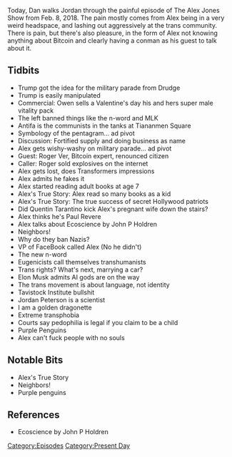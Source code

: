 {{DEFAULTSORT:
    #_EPISODE_0127:February 8, 2018
}}{{Episode
    | title           = February 8, 2018
    | caption         = Listen to this episode on [https://knowledgefight.libsyn.com/knowledge-fight-feb-8-2018 Libsyn] [https://open.spotify.com/episode/3XNcCVm5Davmg93P5EUKcW Spotify], Read the [[Transcript/127: February 8, 2018|Unofficial Transcript]]
    | episodeNumber   = 127
    | length          = 02:51:41
    | airDate         = February 9, 2018
    | coverageDate    = February 8, 2018
    | episodeType     = [[:Category:Present Day|Present Day]]
    | appearance      = [[Roger Ver]], [[Quentin Tarantino]], [[John P Holdren]], [[Elon Musk]]
    | beverage        = Burnt City Brewery Face Melter IPA
    | oocDrop         = We're not lying!
    | previousEpisode = [[126: February 2, 2018 (Special Report)]]
    | nextEpisode     = [[128: March 3, 2015]]
}}

{{Stub}}

Today, Dan walks Jordan through the painful episode of The Alex Jones Show from Feb. 8, 2018. The pain mostly comes from Alex being in a very weird headspace, and lashing out aggressively at the trans community. There is pain, but there's also pleasure, in the form of Alex not knowing anything about Bitcoin and clearly having a conman as his guest to talk about it.

==Tidbits==

*Trump got the idea for the military parade from Drudge
*Trump is easily manipulated
*Commercial: Owen sells a Valentine's day his and hers super male vitality pack
*The left banned things like the n-word and MLK
*Antifa is the communists in the tanks at Tiananmen Square
*Symbology of the pentagram... ad pivot
*Discussion: Fortified supply and doing business as name
*Alex gets wishy-washy on military parade... ad pivot
*Guest: Roger Ver, Bitcoin expert, renounced citizen
*Caller: Roger sold explosives on the internet
*Alex gets lost, does Transformers impressions
*Alex admits he fakes it
*Alex started reading adult books at age 7
*Alex's True Story: Alex read so many books as a kid
*Alex's True Story: The true success of secret Hollywood patriots
*Did Quentin Tarantino kick Alex's pregnant wife down the stairs?
*Alex thinks he's Paul Revere
*Alex talks about Ecoscience by John P Holdren
*Neighbors!
*Why do they ban Nazis?
*VP of FaceBook called Alex (No he didn't)
*The new n-word
*Eugenicists call themselves transhumanists
*Trans rights? What's next, marrying a car?
*Elon Musk admits AI gods are on the way
*The trans movement is about language, not identity
*Tavistock Institute bullshit
*Jordan Peterson is a scientist
*I am a golden dragonette
*Extreme transphobia
*Courts say pedophilia is legal if you claim to be a child
*Purple Penguins
*Alex can't fuck people with no souls

==Notable Bits==

*Alex's True Story
*Neighbors!
*Purple penguins

==References==

*Ecoscience by John P Holdren

[[Category:Episodes]]
[[Category:Present Day]]
